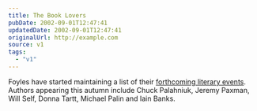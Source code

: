 ```yaml
---
title: The Book Lovers
pubDate: 2002-09-01T12:47:41
updatedDate: 2002-09-01T12:47:41
originalUrl: http://example.com
source: v1
tags:
  - "v1"
---
```


Foyles have started maintaining a list of their [forthcoming literary events][1]. Authors appearing this autumn include Chuck Palahniuk, Jeremy Paxman, Will Self, Donna Tartt, Michael Palin and Iain Banks.

[1]: http://www.foyles.co.uk/upready3/home/events.htm "Foyles.co.uk: Forthcoming Literary Events"
